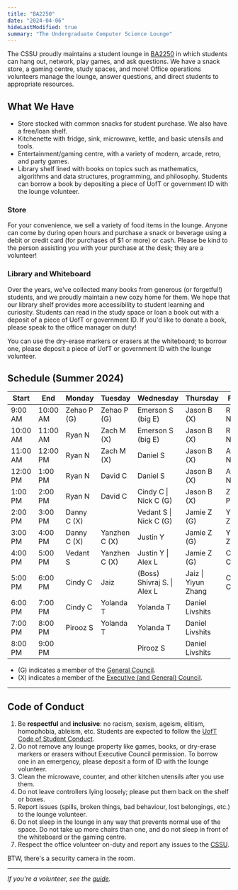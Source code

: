 ```yaml
---
title: "BA2250"
date: "2024-04-06"
hideLastModified: true
summary: "The Undergraduate Computer Science Lounge"
---
```


The CSSU proudly maintains a student lounge in [BA2250](https://map.utoronto.ca/?id=1809#!m/494470) in which students can hang out, network, play games, and ask questions. We have a snack store, a gaming centre, study spaces, and more! Office operations volunteers manage the lounge, answer questions, and direct students to appropriate resources.

## What We Have

-   Store stocked with common snacks for student purchase. We also have a free/loan shelf.
-   Kitchenette with fridge, sink, microwave, kettle, and basic utensils and tools.
-   Entertainment/gaming centre, with a variety of modern, arcade, retro, and party games.
-   Library shelf lined with books on topics such as mathematics, algorithms and data structures, programming, and philosophy. Students can borrow a book by depositing a piece of UofT or government ID with the lounge volunteer.

### Store

For your convenience, we sell a variety of food items in the lounge. Anyone can come by during open hours and purchase a snack or beverage using a debit or credit card (for purchases of $1 or more) or cash. Please be kind to the person assisting you with your purchase at the desk; they are a volunteer!

### Library and Whiteboard

Over the years, we've collected many books from generous (or forgetful!) students, and we proudly maintain a new cozy home for them. We hope that our library shelf provides more accessibility to student learning and curiosity. Students can read in the study space or loan a book out with a deposit of a piece of UofT or government ID. If you'd like to donate a book, please speak to the office manager on duty!

You can use the dry-erase markers or erasers at the whiteboard; to borrow one, please deposit a piece of UofT or government ID with the lounge volunteer.

## Schedule (Summer 2024)

| Start    | End      | Monday      | Tuesday       | Wednesday                   | Thursday            | Friday        |
| -------- | -------- | ----------- | ------------- | --------------------------- | ------------------- | ------------- |
| 9:00 AM  | 10:00 AM | Zehao P (G) | Zehao P (G)   | Emerson S (big E)           | Jason B (X)         | Richard N     |
| 10:00 AM | 11:00 AM | Ryan N      | Zach M (X)    | Emerson S (big E)           | Jason B (X)         | Richard N     |
| 11:00 AM | 12:00 PM | Ryan N      | Zach M (X)    | Daniel S                    | Jason B (X)         | Avery N       |
| 12:00 PM | 1:00 PM  | Ryan N      | David C       | Daniel S                    | Jason B (X)         | Avery N       |
| 1:00 PM  | 2:00 PM  | Ryan N      | David C       | Cindy C \| Nick C (G)       | Jason B (X)         | Zehao P (G)   |
| 2:00 PM  | 3:00 PM  | Danny C (X) |               | Vedant S \| Nick C (G)      | Jamie Z (G)         | Yiyun Zhang   |
| 3:00 PM  | 4:00 PM  | Danny C (X) | Yanzhen C (X) | Justin Y                    | Jamie Z (G)         | Yiyun Zhang   |
| 4:00 PM  | 5:00 PM  | Vedant S    | Yanzhen C (X) | Justin Y \| Alex L          | Jamie Z (G)         | Charles C (X) |
| 5:00 PM  | 6:00 PM  | Cindy C     | Jaiz          | (Boss) Shivraj S. \| Alex L | Jaiz \| Yiyun Zhang | Charles C (X) |
| 6:00 PM  | 7:00 PM  | Cindy C     | Yolanda T     | Yolanda T                   | Daniel Livshits     |               |
| 7:00 PM  | 8:00 PM  | Pirooz S    | Yolanda T     | Yolanda T                   | Daniel Livshits     |               |
| 8:00 PM  | 9:00 PM  |             |               | Pirooz S                    | Daniel Livshits     |               |

-   (G) indicates a member of the [General Council](/about).
-   (X) indicates a member of the [Executive (and General) Council](/about).

---

## Code of Conduct

1. Be **respectful** and **inclusive**: no racism, sexism, ageism, elitism, homophobia, ableism, etc. Students are expected to follow the [UofT Code of Student Conduct](https://governingcouncil.utoronto.ca/secretariat/policies/code-student-conduct-december-13-2019).
2. Do not remove any lounge property like games, books, or dry-erase markers or erasers without Executive Council permission. To borrow one in an emergency, please deposit a form of ID with the lounge volunteer.
3. Clean the microwave, counter, and other kitchen utensils after you use them.
4. Do not leave controllers lying loosely; please put them back on the shelf or boxes.
5. Report issues (spills, broken things, bad behaviour, lost belongings, etc.) to the lounge volunteer.
6. Do not sleep in the lounge in any way that prevents normal use of the space. Do not take up more chairs than one, and do not sleep in front of the whiteboard or the gaming centre.
7. Respect the office volunteer on-duty and report any issues to the [CSSU](mailto:cssu@cdf.toronto.edu).

BTW, there's a security camera in the room.

---

_If you're a volunteer, see the [guide](../ba2250-volunteering/)._
